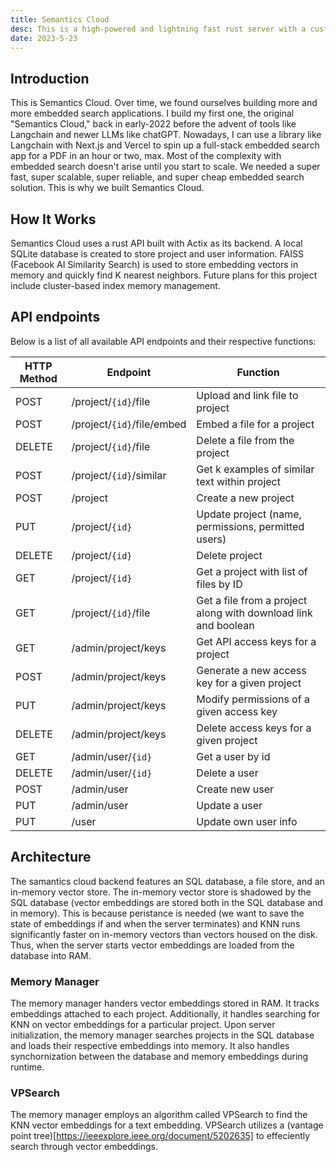 ```yaml
---
title: Semantics Cloud
desc: This is a high-powered and lightning fast rust server with a custom vector database that powers embedded search functionality for a range of applications.
date: 2023-5-23
---
```


<RepoCard url="https://api.github.com/repos/jborg2/semanticdb"/>

## Introduction

This is Semantics Cloud. Over time, we found ourselves building more and more embedded search applications. I build my first one, the original "Semantics Cloud," back in early-2022 before the advent of tools like Langchain and newer LLMs like chatGPT. Nowadays, I can use a library like Langchain with Next.js and Vercel to spin up a full-stack embedded search app for a PDF in an hour or two, max. Most of the complexity with embedded search doesn't arise until you start to scale. We needed a super fast, super scalable, super reliable, and super cheap embedded search solution. This is why we built Semantics Cloud.
## How It Works
Semantics Cloud uses a rust API built with Actix as its backend. A local SQLite database is created to store project and user information. FAISS (Facebook AI Similarity Search) is used to store embedding vectors in memory and quickly find K nearest neighbors. Future plans for this project include cluster-based index memory management.

## API endpoints
Below is a list of all available API endpoints and their respective functions:

| HTTP Method | Endpoint                      | Function                                                       |
|-------------|-------------------------------|----------------------------------------------------------------|
| POST        | /project/`{id}`/file            | Upload and link file to project                                |
| POST        | /project/`{id}`/file/embed      | Embed a file for a project                                     |
| DELETE      | /project/`{id}`/file            | Delete a file from the project                                 |
| POST        | /project/`{id}`/similar         | Get k examples of similar text within project                  |
| POST        | /project                      | Create a new project                                           |
| PUT         | /project/`{id}`                 | Update project (name, permissions, permitted users)            |
| DELETE      | /project/`{id}`                 | Delete project                                                 |
| GET         | /project/`{id}`                 | Get a project with list of files by ID                         |
| GET         | /project/`{id}`/file            | Get a file from a project along with download link and boolean |
| GET         | /admin/project/keys           | Get API access keys for a project                               |
| POST        | /admin/project/keys           | Generate a new access key for a given project                  |
| PUT         | /admin/project/keys           | Modify permissions of a given access key                       |
| DELETE      | /admin/project/keys           | Delete access keys for a given project                         |
| GET         | /admin/user/`{id}`              | Get a user by id                                               |
| DELETE      | /admin/user/`{id}`              | Delete a user                                                  |
| POST        | /admin/user                   | Create new user                                                |
| PUT         | /admin/user                   | Update a user                                                  |
| PUT         | /user                         | Update own user info                                           |

## Architecture
The samantics cloud backend features an SQL database, a file store, and an in-memory vector store. The in-memory vector store is shadowed by 
the SQL database (vector embeddings are stored both in the SQL database and in memory). This is because peristance is 
needed (we want to save the state of embeddings if and when the server terminates) and KNN runs significantly faster on in-memory vectors
than vectors housed on the disk. Thus, when the server starts vector embeddings are loaded from the database into RAM. 
### Memory Manager
The memory manager handers vector embeddings stored in RAM. It tracks embeddings attached to each project. Additionally, it handles 
searching for KNN on vector embeddings for a particular project. Upon server initialization, the memory manager searches projects
in the SQL database and loads their respective embeddings into memory. It also handles synchornization between the database and
memory embeddings during runtime. 
### VPSearch
The memory manager employs an algorithm called VPSearch to find the KNN vector embeddings for a text embedding.  VPSearch utilizes a (vantage point tree)[https://ieeexplore.ieee.org/document/5202635] 
to effeciently search through vector embeddings. 